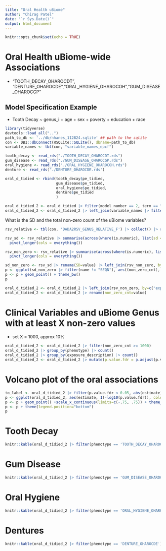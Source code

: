 ```yaml
---
title: "Oral Health uBiome"
author: "Chirag Patel"
date: "`r Sys.Date()`"
output: html_document
---
```


```r
knitr::opts_chunk$set(echo = TRUE)
```

# Oral Health uBiome-wide Associations

- "TOOTH_DECAY_OHAROCDT", "DENTURE_OHAROCDE","ORAL_HYGIENE_OHAROCOH","GUM_DISEASE_OHAROCGP"

## Model Specification Example

- Tooth Decay ~ genus_i + age + sex + poverty + education + race

```r
library(tidyverse)
devtools::load_all("..")
path_to_db <- '../db/nhanes_112824.sqlite' ## path to the sqlite 
con <- DBI::dbConnect(RSQLite::SQLite(), dbname=path_to_db) 
variable_names <- tbl(con, "variable_names_epcf") 
```

```r
tooth_decay <- read_rds("./TOOTH_DECAY_OHAROCDT.rds")
gum_disease <- read_rds("./GUM_DISEASE_OHAROCGP.rds")
oral_hygiene <- read_rds("./ORAL_HYGIENE_OHAROCOH.rds")
denture <- read_rds("./DENTURE_OHAROCDE.rds")

oral_d_tidied <- rbind(tooth_decay$pe_tidied,
                       gum_disease$pe_tidied,
                       oral_hygiene$pe_tidied,
                       denture$pe_tidied
                       )

```

```r
oral_d_tidied_2 <- oral_d_tidied |> filter(model_number == 2, term == "expo")
oral_d_tidied_2 <- oral_d_tidied_2 |> left_join(variable_names |> filter(Begin.Year == 2009) |> select(Variable.Name, Variable.Description) |> collect(),by=c("exposure"="Variable.Name")) |> rename(exposure_description = Variable.Description)
```


What is the SD and the total non-zero count of the uBiome variables?
```r
rsv_relative <- tbl(con, 'DADA2RSV_GENUS_RELATIVE_F') |> collect() |> rbind(tbl(con, 'DADA2RSV_GENUS_RELATIVE_G') |> collect())

rsv_sd <- rsv_relative |> summarise(across(where(is.numeric), list(sd = sd), .names = "{.col}")) |> 
  pivot_longer(cols = everything())

rsv_non_zero <- rsv_relative |> summarise(across(where(is.numeric), list(non_z = ~sum(.x>0)), .names = "{.col}")) |> 
  pivot_longer(cols = everything())

sd_non_zero <- rsv_sd |> rename(SD=value) |> left_join(rsv_non_zero, by="name") |> rename(non_zero_cnt = value)
p <- ggplot(sd_non_zero |> filter(name != "SEQN"), aes((non_zero_cnt), (SD)))
p <- p + geom_point() + theme_bw()
p
```

```r
oral_d_tidied_2 <- oral_d_tidied_2 |> left_join(rsv_non_zero, by=c("exposure"="name")) 
oral_d_tidied_2 <- oral_d_tidied_2 |> rename(non_zero_cnt=value)
```

# Clinical Variables and uBiome Genus with at least X non-zero values
- set X = 1000, approx 10%
```r
oral_d_tidied_2 <- oral_d_tidied_2 |> filter(non_zero_cnt >= 1000)
oral_d_tidied_2 |> group_by(phenotype) |> count()
oral_d_tidied_2 |> group_by(exposure_description) |> count()
oral_d_tidied_2 <- oral_d_tidied_2 |> mutate(p.value.fdr = p.adjust(p.value, "BH"))
```


# Volcano plot of the oral associations

```r
to_label <- oral_d_tidied_2 |> filter(p.value.fdr < 0.05, abs(estimate) <= 0.6)
p <- ggplot(oral_d_tidied_2, aes(estimate, I(-log10(p.value.fdr)), color=phenotype ))
p <- p + geom_point() +scale_x_continuous(limits=c(-.75, .75)) + theme_bw() + geom_hline(yintercept=-log10(.1))
p <- p + theme(legend.position="bottom")
p
```

# Tooth Decay

```r
knitr::kable(oral_d_tidied_2 |> filter(phenotype == 'TOOTH_DECAY_OHAROCDT') |> select(exposure_description, estimate, p.value.fdr) |> arrange(p.value.fdr))
```

# Gum Disease

```r
knitr::kable(oral_d_tidied_2 |> filter(phenotype == 'GUM_DISEASE_OHAROCGP') |> select(exposure_description, estimate, p.value.fdr) |> arrange(p.value.fdr))
```

# Oral Hygiene

```r
knitr::kable(oral_d_tidied_2 |> filter(phenotype == 'ORAL_HYGIENE_OHAROCOH') |> select(exposure_description, estimate, p.value.fdr) |> arrange(p.value.fdr))
```

# Dentures 

```r
knitr::kable(oral_d_tidied_2 |> filter(phenotype == 'DENTURE_OHAROCDE') |> select(exposure_description, estimate, p.value.fdr) |> arrange(p.value.fdr))
```
